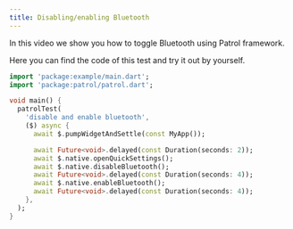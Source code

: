 ```yaml
---
title: Disabling/enabling Bluetooth
---
```


In this video we show you how to toggle Bluetooth using Patrol framework.

<YouTube id="zbjMmfdX6GE" />

Here you can find the code of this test and try it out by yourself.

```dart title="patrol_test/bluetooth_test.dart"
import 'package:example/main.dart';
import 'package:patrol/patrol.dart';

void main() {
  patrolTest(
    'disable and enable bluetooth',
    ($) async {
      await $.pumpWidgetAndSettle(const MyApp());

      await Future<void>.delayed(const Duration(seconds: 2));
      await $.native.openQuickSettings();
      await $.native.disableBluetooth();
      await Future<void>.delayed(const Duration(seconds: 4));
      await $.native.enableBluetooth();
      await Future<void>.delayed(const Duration(seconds: 4));
    },
  );
}
```
